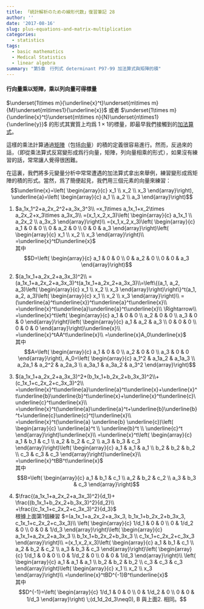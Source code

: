 ```yaml
---
title: 「統計解析のための線形代数」復習筆記 28
author: ''
date: '2017-08-16'
slug: plus-equations-and-matrix-multiplication
categories:
  - statistics
tags:
  - basic mathematics
  - Medical Statistics
  - linear algebra
summary: "第5章　行列式 determinant P97-99 加法算式與矩陣的積"
---
```


#### 行向量乘以矩陣，乘以列向量可得標量

$\underset{1\times m}{\underline{x}^t}\underset{m\times m}{M}\underset{m\times1}{\underline{x}}$  或者 $\underset{1\times m}{\underline{x}^t}\underset{m\times n}{N}\underset{n\times1}{\underline{y}}$ 的形式其實質上均爲 $1\times1$的標量，即最早我們接觸到的[加法算式](https://winterwang.github.io/post/2017-02-06/)。

這樣的乘法計算通過[矩陣](https://winterwang.github.io/post/2017-02-22/)（包括[向量](https://winterwang.github.io/post/2017-02-19/)）的積的定義很容易進行。然而，反過來的話，（即從乘法算式反寫變形成爲行向量，矩陣，列向量相乘的形式），如果沒有練習的話，常常讓人覺得很困難。

在這裏，我們將多元變量分析中常常遭遇的加法算式拿出來舉例，練習變形成爲矩陣的積的形式。當然，爲了簡便起見，我們用三個元素的向量來練習：
$$\underline{x}=\left(
\begin{array}{c}
x_1 \\
x_2 \\
x_3
\end{array}\right), \underline{a}=\left(
\begin{array}{c}
a_1 \\
a_2 \\
a_3
\end{array}\right)$$

(1) $a_1x_1^2+a_2x_2^2+a_3x_3^3\\
=x_1\times a_1x_1+x_2\times a_2x_2+x_3\times a_3x_3\\
=(x_1,x_2,x_3)\left(
\begin{array}{c}
a_1x_1 \\
a_2x_2 \\
a_3x_3
\end{array}\right)\\
=(x_1,x_2,x_3)\left(
\begin{array}{c}
a_1 & 0 & 0 \\
0 & a_2 & 0 \\
0 & 0 & a_3
\end{array}\right)\left(
\begin{array}{c}
x_1 \\
x_2 \\
x_3
\end{array}\right)\\
=\underline{x}^tD\underline{x}$ <br>其中
$$D=\left(
\begin{array}{c}
a_1 & 0 & 0 \\
0 & a_2 & 0 \\
0 & 0 & a_3
\end{array}\right)$$

(2) $(a_1x_1+a_2x_2+a_3x_3)^2\\
=(a_1x_1+a_2x_2+a_3x_3)^t(a_1x_1+a_2x_2+a_3x_3)\\=\left\{(a_1, a_2, a_3)\left(
\begin{array}{c}
x_1 \\
x_2 \\
x_3
\end{array}\right)\right\}^t(a_1, a_2, a_3)\left(
\begin{array}{c}
x_1 \\
x_2 \\
x_3
\end{array}\right)\\
=(\underline{a}^t\underline{x})^t\underline{a}^t\underline{x}\\
=\underline{x}^t\underline{a}\underline{a}^t\underline{x}\\
\Rightarrow\\
=\underline{x}^t\left(
\begin{array}{c}
a_1 & 0 & 0 \\
a_2 & 0 & 0 \\
a_3 & 0 & 0
\end{array}\right)\left(
\begin{array}{c}
a_1 & a_2 & a_3 \\
0 & 0 & 0 \\
0 & 0 & 0
\end{array}\right)\underline{x}\\
=\underline{x}^tAA^t\underline{x}\\
=\underline{x}A_0\underline{x}$ <br>
其中
$$A=\left(
\begin{array}{c}
a_1 & 0 & 0 \\
a_2 & 0 & 0 \\
a_3 & 0 & 0
\end{array}\right), A_0=\left(
\begin{array}{c}
a_1^2 & a_1a_2 & a_1a_3 \\
a_2a_1 & a_2^2 & a_2a_3 \\
a_3a_1 & a_3a_2 & a_3^2
\end{array}\right)$$

(3) $(a_1x_1+a_2x_2+a_3x_3)^2+(b_1x_1+b_2x_2+b_3x_3)^2\\+(c_1x_1+c_2x_2+c_3x_3)^2\\
=\underline{x}^t\underline{a}\underline{a}^t\underline{x}+\underline{x}^t\underline{b}\underline{b}^t\underline{x}+\underline{x}^t\underline{c}\underline{c}^t\underline{x}\\
=\underline{x}^t(\underline{a}\underline{a}^t+\underline{b}\underline{b}^t+\underline{c}\underline{c}^t)\underline{x}\\
=\underline{x}^t(\underline{a} \underline{b} \underline{c})\left(
\begin{array}{c}
\underline{a}^t \\
\underline{b}^t \\
\underline{c}^t
\end{array}\right)\underline{x}\\
=\underline{x}^t\left(
\begin{array}{c}
a_1 & b_1 & c_1 \\
a_2 & b_2 & c_2 \\
a_3 & b_3 & c_3
\end{array}\right)\left(
\begin{array}{c}
a_1 & a_1 & a_1 \\
b_2 & b_2 & b_2 \\
c_3 & c_3 & c_3
\end{array}\right)\underline{x}\\
=\underline{x}^tBB^t\underline{x}$ <br>
其中
$$B=\left(
\begin{array}{c}
a_1 & b_1 & c_1 \\
a_2 & b_2 & c_2 \\
a_3 & b_3 & c_3
\end{array}\right)$$


(4) $\frac{(a_1x_1+a_2x_2+a_3x_3)^2}{d_1}+
\frac{(b_1x_1+b_2x_2+b_3x_3)^2}{d_2}\\
+\frac{(c_1x_1+c_2x_2+c_3x_3)^2}{d_3}$<br>
根據上面第1個練習
$=(a_1x_1+a_2x_2+a_3x_3, b_1x_1+b_2x_2+b_3x_3, c_1x_1+c_2x_2+c_3x_3)\\
\left(
\begin{array}{c}
1/d_1 & 0 & 0 \\
0 & 1/d_2 & 0 \\
0 & 0 & 1/d_3
\end{array}\right)\left(
\begin{array}{c}
a_1x_1+a_2x_2+a_3x_3 \\
b_1x_1+b_2x_2+b_3x_3 \\
c_1x_1+c_2x_2+c_3x_3
\end{array}\right)\\
=(x_1,x_2,x_3)\left(
\begin{array}{c}
a_1 & b_1 & c_1 \\
a_2 & b_2 & c_2 \\
a_3 & b_3 & c_3
\end{array}\right)\left(
\begin{array}{c}
1/d_1 & 0 & 0 \\
0 & 1/d_2 & 0 \\
0 & 0 & 1/d_3
\end{array}\right)\\
\left(
\begin{array}{c}
a_1 & a_1 & a_1 \\
b_2 & b_2 & b_2 \\
c_3 & c_3 & c_3
\end{array}\right)\left(
\begin{array}{c}
x_1 \\
x_2 \\
x_3
\end{array}\right)\\
=\underline{x}^tBD^{-1}B^t\underline{x}$ <br>
其中
$$D^{-1}=\left(
\begin{array}{c}
1/d_1 & 0 & 0 \\
0 & 1/d_2 & 0 \\
0 & 0 & 1/d_3
\end{array}\right) \;(d_1d_2d_3\neq0), B 與上面2. 相同。$$
